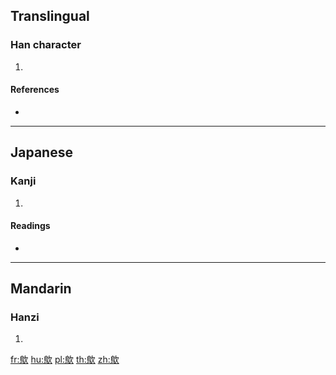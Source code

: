 ==Translingual==

===Han character===
{{Han char|rn=76|rad=欠|as=10|sn=14|four=27382|canj=HFNO|ids=⿰烏欠}}

# {{defn|Han|sort=欠10}}

====References====
* {{Han ref|kx=0571.100|dkj=16168|dj=0959.070|hdz=32148.060|uh=6B4D|ud=27469|bh=E264|bd=57956}}

----

==Japanese==

===Kanji===
{{ja-kanji|grade=|rs=欠10}}

# {{defn|lang=ja|sort=欠10}}

====Readings====
* {{ja-readings|on=[[お]] (o), [[う]] (u), [[おう]] (ō)|kun=[[はく]] (haku)}}

----

==Mandarin==

===Hanzi===
{{cmn-hanzi|pin=[[wū]] ([[wu1]])|wg=wu<sup>1</sup>}}

# {{defn|lang=cmn|sort=欠10}}

[[fr:歍]]
[[hu:歍]]
[[pl:歍]]
[[th:歍]]
[[zh:歍]]